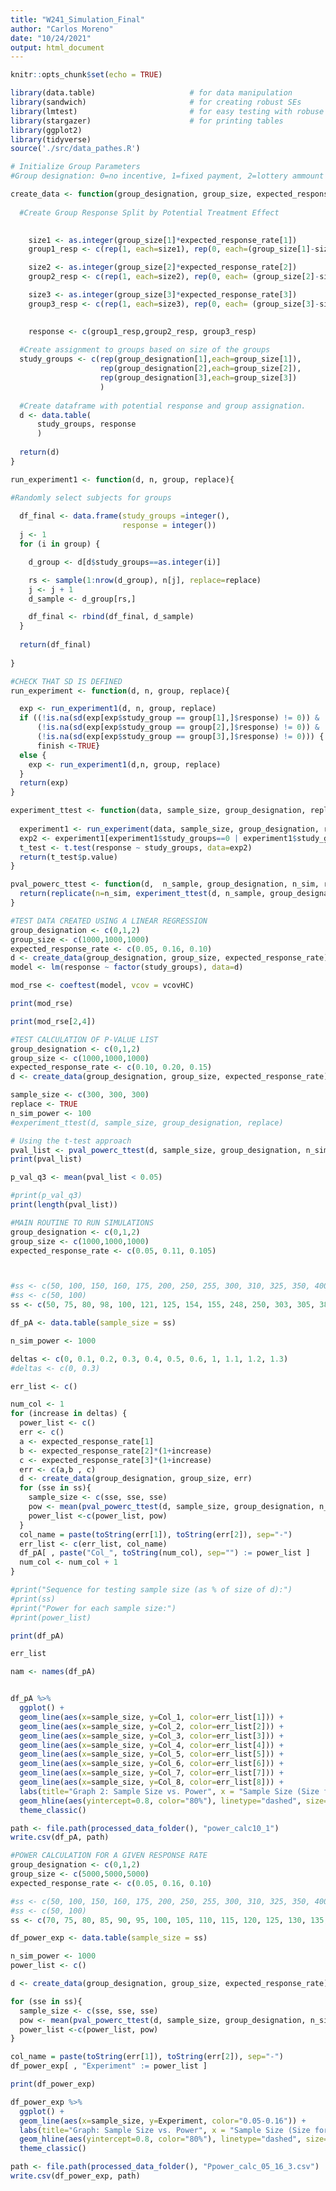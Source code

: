 ```yaml
---
title: "W241_Simulation_Final"
author: "Carlos Moreno"
date: "10/24/2021"
output: html_document
---
```


```r
knitr::opts_chunk$set(echo = TRUE)
```

```r
library(data.table)                     # for data manipulation 
library(sandwich)                       # for creating robust SEs 
library(lmtest)                         # for easy testing with robuse SEs
library(stargazer)                      # for printing tables 
library(ggplot2)
library(tidyverse)
source('./src/data_pathes.R')
```


```r
# Initialize Group Parameters
#Group designation: 0=no incentive, 1=fixed payment, 2=lottery ammount

create_data <- function(group_designation, group_size, expected_response_rate){
  
  #Create Group Response Split by Potential Treatment Effect
  

    size1 <- as.integer(group_size[1]*expected_response_rate[1])
    group1_resp <- c(rep(1, each=size1), rep(0, each=(group_size[1]-size1) ))

    size2 <- as.integer(group_size[2]*expected_response_rate[2])
    group2_resp <- c(rep(1, each=size2), rep(0, each= (group_size[2]-size2) ))

    size3 <- as.integer(group_size[3]*expected_response_rate[3])
    group3_resp <- c(rep(1, each=size3), rep(0, each= (group_size[3]-size3) ))

  
    response <- c(group1_resp,group2_resp, group3_resp)
  
  #Create assignment to groups based on size of the groups
  study_groups <- c(rep(group_designation[1],each=group_size[1]),
                    rep(group_designation[2],each=group_size[2]),
                    rep(group_designation[3],each=group_size[3])
                    )
  
  #Create dataframe with potential response and group assignation.
  d <- data.table(
      study_groups, response
      )
  
  return(d)
}

```

```r

run_experiment1 <- function(d, n, group, replace){

#Randomly select subjects for groups  
  
  df_final <- data.frame(study_groups =integer(),
                         response = integer()) 
  j <- 1
  for (i in group) {

    d_group <- d[d$study_groups==as.integer(i)]

    rs <- sample(1:nrow(d_group), n[j], replace=replace)
    j <- j + 1
    d_sample <- d_group[rs,]

    df_final <- rbind(df_final, d_sample)
  }
  
  return(df_final)
    
}

```

```r
#CHECK THAT SD IS DEFINED
run_experiment <- function(d, n, group, replace){

  exp <- run_experiment1(d, n, group, replace)
  if ((!is.na(sd(exp[exp$study_group == group[1],]$response) != 0)) & 
      (!is.na(sd(exp[exp$study_group == group[2],]$response) != 0)) &
      (!is.na(sd(exp[exp$study_group == group[3],]$response) != 0))) {
      finish <-TRUE}
  else {
    exp <- run_experiment1(d,n, group, replace)
  }
  return(exp)
}
```



```r

experiment_ttest <- function(data, sample_size, group_designation, replace) {
  
  experiment1 <- run_experiment(data, sample_size, group_designation, replace)
  exp2 <- experiment1[experiment1$study_groups==0 | experiment1$study_groups==1]
  t_test <- t.test(response ~ study_groups, data=exp2)
  return(t_test$p.value)
}

```


```r
pval_powerc_ttest <- function(d,  n_sample, group_designation, n_sim, replace){
  return(replicate(n=n_sim, experiment_ttest(d, n_sample, group_designation, replace)))
}
```


```r
#TEST DATA CREATED USING A LINEAR REGRESSION
group_designation <- c(0,1,2)
group_size <- c(1000,1000,1000)
expected_response_rate <- c(0.05, 0.16, 0.10)
d <- create_data(group_designation, group_size, expected_response_rate)
model <- lm(response ~ factor(study_groups), data=d)

mod_rse <- coeftest(model, vcov = vcovHC)

print(mod_rse)

print(mod_rse[2,4])

```


```r
#TEST CALCULATION OF P-VALUE LIST
group_designation <- c(0,1,2)
group_size <- c(1000,1000,1000)
expected_response_rate <- c(0.10, 0.20, 0.15)
d <- create_data(group_designation, group_size, expected_response_rate)

sample_size <- c(300, 300, 300)
replace <- TRUE
n_sim_power <- 100
#experiment_ttest(d, sample_size, group_designation, replace)

# Using the t-test approach
pval_list <- pval_powerc_ttest(d, sample_size, group_designation, n_sim_power, replace)
print(pval_list)

p_val_q3 <- mean(pval_list < 0.05)  

#print(p_val_q3)
print(length(pval_list))

```


```r
#MAIN ROUTINE TO RUN SIMULATIONS
group_designation <- c(0,1,2)
group_size <- c(1000,1000,1000)
expected_response_rate <- c(0.05, 0.11, 0.105)



#ss <- c(50, 100, 150, 160, 175, 200, 250, 255, 300, 310, 325, 350, 400, 450)
#ss <- c(50, 100)
ss <- c(50, 75, 80, 98, 100, 121, 125, 154, 155, 248, 250, 303, 305, 380, 390, 1060, 1100)

df_pA <- data.table(sample_size = ss)

n_sim_power <- 1000

deltas <- c(0, 0.1, 0.2, 0.3, 0.4, 0.5, 0.6, 1, 1.1, 1.2, 1.3)
#deltas <- c(0, 0.3)

err_list <- c()

num_col <- 1
for (increase in deltas) {
  power_list <- c()
  err <- c()
  a <- expected_response_rate[1]
  b <- expected_response_rate[2]*(1+increase)
  c <- expected_response_rate[3]*(1+increase)
  err <- c(a,b , c)
  d <- create_data(group_designation, group_size, err)
  for (sse in ss){
    sample_size <- c(sse, sse, sse)
    pow <- mean(pval_powerc_ttest(d, sample_size, group_designation, n_sim_power, replace)<0.05,na.rm=TRUE)
    power_list <-c(power_list, pow)
  }
  col_name = paste(toString(err[1]), toString(err[2]), sep="-")
  err_list <- c(err_list, col_name)
  df_pA[ , paste("Col_", toString(num_col), sep="") := power_list ]
  num_col <- num_col + 1
}

#print("Sequence for testing sample size (as % of size of d):")
#print(ss)
#print("Power for each sample size:")
#print(power_list)
```

```r
print(df_pA)
```

```r
err_list
```


```r
nam <- names(df_pA)


df_pA %>%
  ggplot() +
  geom_line(aes(x=sample_size, y=Col_1, color=err_list[1])) +
  geom_line(aes(x=sample_size, y=Col_2, color=err_list[2])) +
  geom_line(aes(x=sample_size, y=Col_3, color=err_list[3])) +
  geom_line(aes(x=sample_size, y=Col_4, color=err_list[4])) +
  geom_line(aes(x=sample_size, y=Col_5, color=err_list[5])) +
  geom_line(aes(x=sample_size, y=Col_6, color=err_list[6])) +
  geom_line(aes(x=sample_size, y=Col_7, color=err_list[7])) +
  geom_line(aes(x=sample_size, y=Col_8, color=err_list[8])) +
  labs(title="Graph 2: Sample Size vs. Power", x = "Sample Size (Size for Each Group)", y = "Power") +
  geom_hline(aes(yintercept=0.8, color="80%"), linetype="dashed", size= 1) +
  theme_classic()

```

```r
path <- file.path(processed_data_folder(), "power_calc10_1")
write.csv(df_pA, path)
```



```r

#POWER CALCULATION FOR A GIVEN RESPONSE RATE
group_designation <- c(0,1,2)
group_size <- c(5000,5000,5000)
expected_response_rate <- c(0.05, 0.16, 0.10)

#ss <- c(50, 100, 150, 160, 175, 200, 250, 255, 300, 310, 325, 350, 400, 450)
#ss <- c(50, 100)
ss <- c(70, 75, 80, 85, 90, 95, 100, 105, 110, 115, 120, 125, 130, 135, 140, 145, 150, 155, 160, 165, 170, 175, 180)

df_power_exp <- data.table(sample_size = ss)

n_sim_power <- 1000
power_list <- c()

d <- create_data(group_designation, group_size, expected_response_rate)

for (sse in ss){
  sample_size <- c(sse, sse, sse)
  pow <- mean(pval_powerc_ttest(d, sample_size, group_designation, n_sim_power, replace)<0.05,na.rm=TRUE)
  power_list <-c(power_list, pow)
}

col_name = paste(toString(err[1]), toString(err[2]), sep="-")
df_power_exp[ , "Experiment" := power_list ]

```

```r
print(df_power_exp)
```

```r
df_power_exp %>%
  ggplot() +
  geom_line(aes(x=sample_size, y=Experiment, color="0.05-0.16")) +
  labs(title="Graph: Sample Size vs. Power", x = "Sample Size (Size for Each Group)", y = "Power") +
  geom_hline(aes(yintercept=0.8, color="80%"), linetype="dashed", size= 1) +
  theme_classic()
```

```r
path <- file.path(processed_data_folder(), "Ppower_calc_05_16_3.csv")
write.csv(df_power_exp, path)
```
